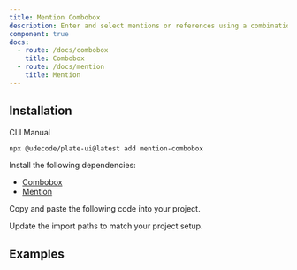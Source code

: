 ```yaml
---
title: Mention Combobox
description: Enter and select mentions or references using a combination of text input and a dropdown menu.
component: true
docs:
  - route: /docs/combobox
    title: Combobox
  - route: /docs/mention
    title: Mention
---
```


<ComponentPreview name="playground-demo" id="mention" />

## Installation

<Tabs defaultValue="cli">

<TabsList>
<TabsTrigger value="cli">CLI</TabsTrigger>
<TabsTrigger value="manual">Manual</TabsTrigger>
</TabsList>
<TabsContent value="cli">

```bash
npx @udecode/plate-ui@latest add mention-combobox
```

</TabsContent>

<TabsContent value="manual">

<Steps>

<Step>

Install the following dependencies:

- [Combobox](/docs/combobox)
- [Mention](/docs/mention)

</Step>

<Step>

Copy and paste the following code into your project.

</Step>

<ComponentSource name="mention-combobox" />

<Step>

Update the import paths to match your project setup.

</Step>

</Steps>

</TabsContent>

</Tabs>

## Examples

<ComponentSource src="../../templates/plate-playground-template/src/components/plate/editor.tsx" />

